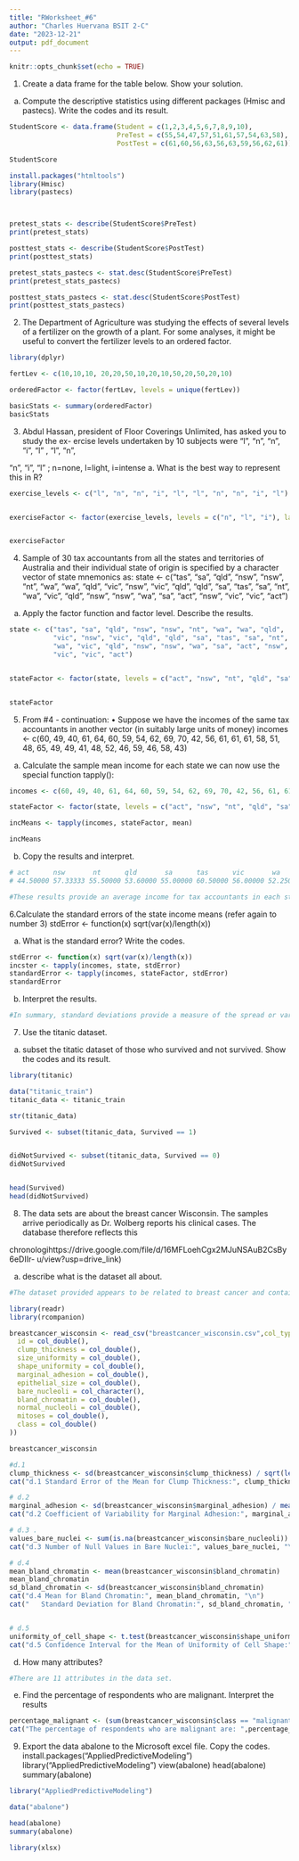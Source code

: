 ```yaml
---
title: "RWorksheet_#6"
author: "Charles Huervana BSIT 2-C"
date: "2023-12-21"
output: pdf_document
---
```


```r
knitr::opts_chunk$set(echo = TRUE)
```

1. Create a data frame for the table below. Show your solution.
a. Compute the descriptive statistics using different packages (Hmisc and pastecs).
Write the codes and its result.

```r


StudentScore <- data.frame(Student = c(1,2,3,4,5,6,7,8,9,10),
                           PreTest = c(55,54,47,57,51,61,57,54,63,58),
                           PostTest = c(61,60,56,63,56,63,59,56,62,61))

StudentScore

install.packages("htmltools")
library(Hmisc)
library(pastecs)



pretest_stats <- describe(StudentScore$PreTest)
print(pretest_stats)

posttest_stats <- describe(StudentScore$PostTest)
print(posttest_stats)

pretest_stats_pastecs <- stat.desc(StudentScore$PreTest)
print(pretest_stats_pastecs)

posttest_stats_pastecs <- stat.desc(StudentScore$PostTest)
print(posttest_stats_pastecs)

```

2. The Department of Agriculture was studying the effects of several levels of a fertilizer
on the growth of a plant. For some analyses, it might be useful to convert the fertilizer
levels to an ordered factor.

```r

library(dplyr)

fertLev <- c(10,10,10, 20,20,50,10,20,10,50,20,50,20,10)

orderedFactor <- factor(fertLev, levels = unique(fertLev))

basicStats <- summary(orderedFactor)
basicStats

```

3. Abdul Hassan, president of Floor Coverings Unlimited, has asked you to study the ex-
ercise levels undertaken by 10 subjects were “l”, “n”, “n”, “i”, “l” , “l”, “n”,

“n”, “i”, “l” ; n=none, l=light, i=intense
a. What is the best way to represent this in R?

```r

exercise_levels <- c("l", "n", "n", "i", "l", "l", "n", "n", "i", "l")


exerciseFactor <- factor(exercise_levels, levels = c("n", "l", "i"), labels = c("none", "light", "intense"))


exerciseFactor

```


4. Sample of 30 tax accountants from all the states and territories of Australia and their
individual state of origin is specified by a character vector of state mnemonics as:
state <- c("tas", "sa", "qld", "nsw", "nsw", "nt", "wa", "wa", "qld",
"vic", "nsw", "vic", "qld", "qld", "sa", "tas", "sa", "nt",
"wa", "vic", "qld", "nsw", "nsw", "wa", "sa", "act", "nsw",
"vic", "vic", "act")

a. Apply the factor function and factor level. Describe the results.

```r

state <- c("tas", "sa", "qld", "nsw", "nsw", "nt", "wa", "wa", "qld",
           "vic", "nsw", "vic", "qld", "qld", "sa", "tas", "sa", "nt",
           "wa", "vic", "qld", "nsw", "nsw", "wa", "sa", "act", "nsw",
           "vic", "vic", "act")


stateFactor <- factor(state, levels = c("act", "nsw", "nt", "qld", "sa", "tas", "vic", "wa"))


stateFactor


```

5. From #4 - continuation:
• Suppose we have the incomes of the same tax accountants in another vector (in suitably
large units of money)
incomes <- c(60, 49, 40, 61, 64, 60, 59, 54,
62, 69, 70, 42, 56, 61, 61, 61, 58, 51, 48,
65, 49, 49, 41, 48, 52, 46, 59, 46, 58, 43)

a. Calculate the sample mean income for each state we can now use the special function
tapply():

```r


incomes <- c(60, 49, 40, 61, 64, 60, 59, 54, 62, 69, 70, 42, 56, 61, 61, 61, 58, 51, 48, 65, 49, 49, 41, 48, 52, 46, 59, 46, 58, 43)

stateFactor <- factor(state, levels = c("act", "nsw", "nt", "qld", "sa", "tas", "vic", "wa"))

incMeans <- tapply(incomes, stateFactor, mean)

incMeans


```

b. Copy the results and interpret.

```r
# act      nsw       nt      qld       sa      tas      vic       wa 
# 44.50000 57.33333 55.50000 53.60000 55.00000 60.50000 56.00000 52.25000 

#These results provide an average income for tax accountants in each state based on the provided data. Keep in mind that mean values can be influenced by extreme values, and the interpretation should consider the size of the sample for each state. Larger sample sizes generally provide more reliable estimates of the true mean.

```

6.Calculate the standard errors of the state income means (refer again to number 3)
stdError <- function(x) sqrt(var(x)/length(x))

a. What is the standard error? Write the codes.

```r

stdError <- function(x) sqrt(var(x)/length(x))
incster <- tapply(incomes, state, stdError)
standardError <- tapply(incomes, stateFactor, stdError)
standardError

```

b. Interpret the results.

```r

#In summary, standard deviations provide a measure of the spread or variability of incomes within each state. A higher standard deviation indicates greater variability, while a lower standard deviation indicates less variability. It's important to consider both the mean and standard deviation to understand the distribution of incomes within each state.

```

7. Use the titanic dataset.

a. subset the titatic dataset of those who survived and not survived. Show the codes
and its result.

```r
library(titanic)

data("titanic_train")
titanic_data <- titanic_train

str(titanic_data)

Survived <- subset(titanic_data, Survived == 1)


didNotSurvived <- subset(titanic_data, Survived == 0)
didNotSurvived


head(Survived)
head(didNotSurvived)

```

8. The data sets are about the breast cancer Wisconsin. The samples arrive periodically
as Dr. Wolberg reports his clinical cases. The database therefore reflects this

chronologihttps://drive.google.com/file/d/16MFLoehCgx2MJuNSAuB2CsBy6eDIIr-
u/view?usp=drive_link)


a. describe what is the dataset all about.

```r

#The dataset provided appears to be related to breast cancer and contains various features that might be used to classify or predict the presence of cancer.

```



```r

library(readr)
library(rcompanion)

breastcancer_wisconsin <- read_csv("breastcancer_wisconsin.csv",col_types = cols(
  id = col_double(),
  clump_thickness = col_double(),
  size_uniformity = col_double(),
  shape_uniformity = col_double(),
  marginal_adhesion = col_double(),
  epithelial_size = col_double(),
  bare_nucleoli = col_character(),
  bland_chromatin = col_double(),
  normal_nucleoli = col_double(),
  mitoses = col_double(),
  class = col_double()
))

breastcancer_wisconsin

#d.1 
clump_thickness <- sd(breastcancer_wisconsin$clump_thickness) / sqrt(length(breastcancer_wisconsin$clump_thickness))
cat("d.1 Standard Error of the Mean for Clump Thickness:", clump_thickness, "\n")

# d.2
marginal_adhesion <- sd(breastcancer_wisconsin$marginal_adhesion) / mean(breastcancer_wisconsin$marginal_adhesion) * 100
cat("d.2 Coefficient of Variability for Marginal Adhesion:", marginal_adhesion, "%\n")

# d.3 .
values_bare_nuclei <- sum(is.na(breastcancer_wisconsin$bare_nucleoli))
cat("d.3 Number of Null Values in Bare Nuclei:", values_bare_nuclei, "\n")

# d.4
mean_bland_chromatin <- mean(breastcancer_wisconsin$bland_chromatin)
mean_bland_chromatin
sd_bland_chromatin <- sd(breastcancer_wisconsin$bland_chromatin)
cat("d.4 Mean for Bland Chromatin:", mean_bland_chromatin, "\n")
cat("   Standard Deviation for Bland Chromatin:", sd_bland_chromatin, "\n")


# d.5
uniformity_of_cell_shape <- t.test(breastcancer_wisconsin$shape_uniformity, conf.level = 0.95)$conf.int
cat("d.5 Confidence Interval for the Mean of Uniformity of Cell Shape:", uniformity_of_cell_shape, "\n")


```


d. How many attributes?
```r
#There are 11 attributes in the data set.

```

e. Find the percentage of respondents who are malignant. Interpret the results

```r

percentage_malignant <- (sum(breastcancer_wisconsin$class == "malignant")/ nrow(breastcancer_wisconsin)) * 100
cat("The percentage of respondents who are malignant are: ",percentage_malignant,"%")

```

9. Export the data abalone to the Microsoft excel file. Copy the codes.
install.packages("AppliedPredictiveModeling")
library("AppliedPredictiveModeling")
view(abalone)
head(abalone)
summary(abalone)
```r

library("AppliedPredictiveModeling")

data("abalone")

head(abalone)
summary(abalone)

library(xlsx)

```




















